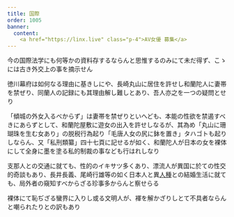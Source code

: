 ```yaml
---
title: 国際
order: 1005
banner:
  content: 
    <a href="https://linx.live" class="p-4">AV女優 募集</a>
---
```


今の国際法学にも何等かの資料存するならんと思惟するのみにて未だ得ず、こゝには古き外交上の事を摘示せん


徳川幕府は如何なる理由に基きしにや、長崎丸山に居住を許せし和蘭陀人に妻帯を禁ぜり、同蘭人の記録にも其理由解し難しとあり、吾人亦之を一つの疑問とせり

「傾城の外女入るべからず」は妻帯を禁ぜりといへども、本能の性欲を禁遏すべきにあらずとして、和蘭陀屋敷に遊女の出入を許せしなるが、其為め「丸山に珊瑚珠を生む女あり」の脱税行為起り「毛唐人女の尻に鉢を置き」タハゴトも起りしならん、又「私刑類纂」四十七頁に記せるが如く、和蘭陀人が日本の女を裸体にして全身に墨を塗る私的制裁の事なども行はれしなり


支那人との交通に就ても、性的のイキサツ多くあり、漂流人が異国に於ての性交的奇談もあり、長井長義、尾崎行雄等の如く日本人と異[人種](/main/29-race/)との結婚生活に就ても、局外者の窺知すべからざる珍事多からんと察せらる


裸体にて恥ぢざる蠻界に入りし或る文明人が、褌を解かざりしとて不具者ならんと嘲られたりとの訳もあり
